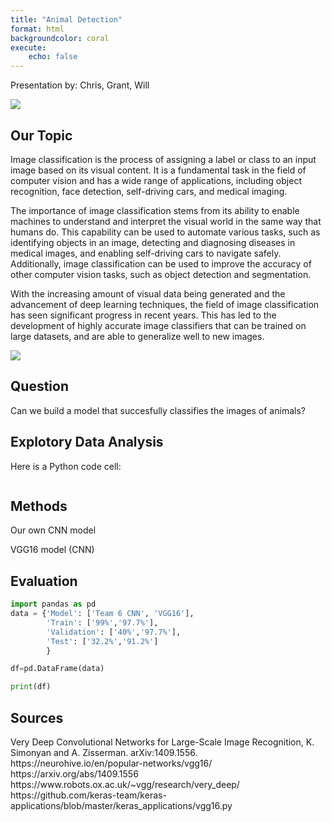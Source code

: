 ```yaml
---
title: "Animal Detection"
format: html
backgroundcolor: coral
execute:
    echo: false
---
```

Presentation by: Chris, Grant, Will

![](paws.png){fig-align="right"}

## Our Topic

Image classification is the process of assigning a label or class to an input image based on its visual content. It is a fundamental task in the field of computer vision and has a wide range of applications, including object recognition, face detection, self-driving cars, and medical imaging.

The importance of image classification stems from its ability to enable machines to understand and interpret the visual world in the same way that humans do. This capability can be used to automate various tasks, such as identifying objects in an image, detecting and diagnosing diseases in medical images, and enabling self-driving cars to navigate safely. Additionally, image classification can be used to improve the accuracy of other computer vision tasks, such as object detection and segmentation.

With the increasing amount of visual data being generated and the advancement of deep learning techniques, the field of image classification has seen significant progress in recent years. This has led to the development of highly accurate image classifiers that can be trained on large datasets, and are able to generalize well to new images.

![](animals.png){fig-align="center"}

## Question

Can we build a model that succesfully classifies the images of animals?

## Explotory Data Analysis

Here is a Python code cell:

```python

```

## Methods

Our own CNN model

VGG16 model (CNN)

## Evaluation
```python
import pandas as pd
data = {'Model': ['Team 6 CNN', 'VGG16'],
        'Train': ['99%','97.7%'],
        'Validation': ['40%','97.7%'],
        'Test': ['32.2%','91.2%']
        }

df=pd.DataFrame(data)

print(df)

```

## Sources

Very Deep Convolutional Networks for Large-Scale Image Recognition, K. Simonyan and A. Zisserman. arXiv:1409.1556.
https://neurohive.io/en/popular-networks/vgg16/
https://arxiv.org/abs/1409.1556
https://www.robots.ox.ac.uk/~vgg/research/very_deep/
https://github.com/keras-team/keras-applications/blob/master/keras_applications/vgg16.py